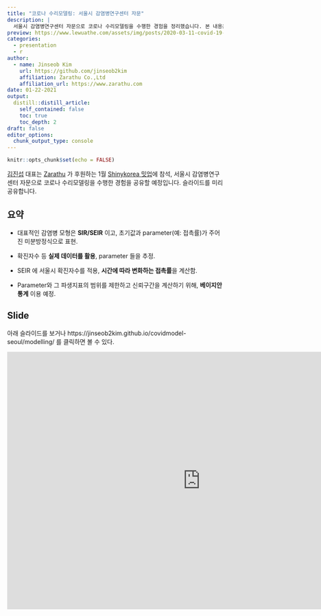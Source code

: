 ```yaml
---
title: "코로나 수리모델링: 서울시 감염병연구센터 자문"
description: |
  서울시 감염병연구센터 자문으로 코로나 수리모델링을 수행한 경험을 정리했습니다. 본 내용은 1월 Shinykorea 밋업에서 발표할 예정입니다.
preview: https://www.lewuathe.com/assets/img/posts/2020-03-11-covid-19-dynamics-with-sir-model/sir.png
categories:
  - presentation
  - r
author:
  - name: Jinseob Kim
    url: https://github.com/jinseob2kim
    affiliation: Zarathu Co.,Ltd
    affiliation_url: https://www.zarathu.com
date: 01-22-2021
output:
  distill::distill_article:
    self_contained: false
    toc: true
    toc_depth: 2
draft: false
editor_options: 
  chunk_output_type: console
---
```


<style type="text/css">
details:hover { cursor: pointer }
</style>



```r
knitr::opts_chunk$set(echo = FALSE)
```

[김진섭](https://github.com/jinseob2kim) 대표는 [Zarathu](https://www.zarathu.com) 가 후원하는 1월 [Shinykorea 밋업](https://github.com/shinykorea/Meetup)에 참석, 서울시 감염병연구센터 자문으로 코로나 수리모델링을 수행한 경험을 공유할 예정입니다. 슬라이드를 미리 공유합니다. 



## 요약

* 대표적인 감염병 모형은 **SIR/SEIR** 이고, 초기값과 parameter(예: 접촉률)가 주어진 미분방정식으로 표현.


* 확진자수 등 **실제 데이터를 활용**, parameter 들을 추정.


* SEIR 에 서울시 확진자수를 적용, **시간에 따라 변화하는 접촉률**을 계산함.


* Parameter와 그 파생지표의 범위를 제한하고 신뢰구간을 계산하기 위해, **베이지안통계** 이용 예정. 



## Slide

아래 슬라이드를 보거나 https://jinseob2kim.github.io/covidmodel-seoul/modelling/ 를 클릭하면 볼 수 있다.

<iframe src="https://jinseob2kim.github.io/covidmodel-seoul/modelling/" width="900" height="600" style="border: none;"></iframe>

